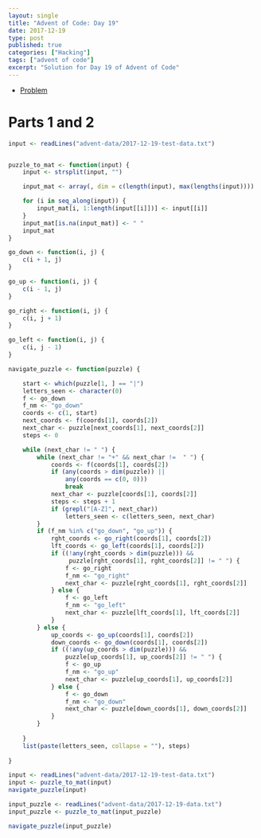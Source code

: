 ```yaml
---
layout: single
title: "Advent of Code: Day 19"
date: 2017-12-19
type: post
published: true
categories: ["Hacking"]
tags: ["advent of code"]
excerpt: "Solution for Day 19 of Advent of Code"
---
```


* [Problem](https://adventofcode.com/2017/day/19)


# Parts 1 and 2


```r

input <- readLines("advent-data/2017-12-19-test-data.txt")


puzzle_to_mat <- function(input) {
    input <- strsplit(input, "")

    input_mat <- array(, dim = c(length(input), max(lengths(input))))

    for (i in seq_along(input)) {
        input_mat[i, 1:length(input[[i]])] <- input[[i]]
    }
    input_mat[is.na(input_mat)] <- " "
    input_mat
}

go_down <- function(i, j) {
    c(i + 1, j)
}

go_up <- function(i, j) {
    c(i - 1, j)
}

go_right <- function(i, j) {
    c(i, j + 1)
}

go_left <- function(i, j) {
    c(i, j - 1)
}

navigate_puzzle <- function(puzzle) {

    start <- which(puzzle[1, ] == "|")
    letters_seen <- character(0)
    f <- go_down
    f_nm <- "go_down"
    coords <- c(1, start)
    next_coords <- f(coords[1], coords[2])
    next_char <- puzzle[next_coords[1], next_coords[2]]
    steps <- 0

    while (next_char != " ") {
        while (next_char != "+" && next_char !=  " ") {
            coords <- f(coords[1], coords[2])
            if (any(coords > dim(puzzle)) ||
                any(coords == c(0, 0)))
                break
            next_char <- puzzle[coords[1], coords[2]]
            steps <- steps + 1
            if (grepl("[A-Z]", next_char))
                letters_seen <- c(letters_seen, next_char)
        }
        if (f_nm %in% c("go_down", "go_up")) {
            rght_coords <- go_right(coords[1], coords[2])
            lft_coords <- go_left(coords[1], coords[2])
            if ((!any(rght_coords > dim(puzzle))) &&
                 puzzle[rght_coords[1], rght_coords[2]] != " ") {
                f <- go_right
                f_nm <- "go_right"
                next_char <- puzzle[rght_coords[1], rght_coords[2]]
            } else {
                f <- go_left
                f_nm <- "go_left"
                next_char <- puzzle[lft_coords[1], lft_coords[2]]
            }
        } else {
            up_coords <- go_up(coords[1], coords[2])
            down_coords <- go_down(coords[1], coords[2])
            if ((!any(up_coords > dim(puzzle))) &&
                puzzle[up_coords[1], up_coords[2]] != " ") {
                f <- go_up
                f_nm <- "go_up"
                next_char <- puzzle[up_coords[1], up_coords[2]]
            } else {
                f <- go_down
                f_nm <- "go_down"
                next_char <- puzzle[down_coords[1], down_coords[2]]
            }
        }
        
    }
    list(paste(letters_seen, collapse = ""), steps)
    
}

input <- readLines("advent-data/2017-12-19-test-data.txt")
input <- puzzle_to_mat(input)
navigate_puzzle(input)

input_puzzle <- readLines("advent-data/2017-12-19-data.txt")
input_puzzle <- puzzle_to_mat(input_puzzle)

navigate_puzzle(input_puzzle)

```
